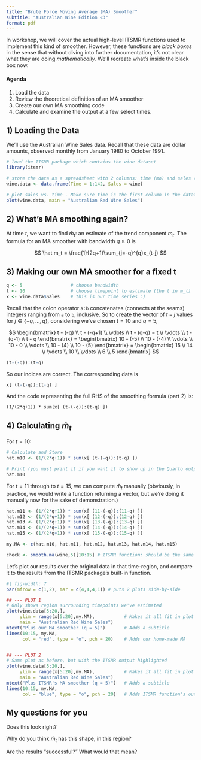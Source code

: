 ```yaml
---
title: "Brute Force Moving Average (MA) Smoother"
subtitle: "Australian Wine Edition <3"
format: pdf
---
```


In workshop, we will cover the actual high-level ITSMR functions used to implement this kind of smoother. 
However, these functions are *black boxes* in the sense that without diving into further documentation, it's not clear what they are doing *mathematically.* We'll recreate what's inside the black box now.

#### Agenda
1.    Load the data
2.    Review the theoretical definition of an MA smoother
3.    Create our own MA smoothing code
4.    Calculate and examine the output at a few select times.

## 1) Loading the Data

We'll use the Australian Wine Sales data. Recall that these data are dollar amounts, observed monthly from January 1980 to October 1991.

```r
# load the ITSMR package which contains the wine dataset
library(itsmr)  

# store the data as a spreadsheet with 2 columns: time (mo) and sales ($)
wine.data <- data.frame(Time = 1:142, Sales = wine)

# plot sales vs. time - Make sure time is the first column in the dataframe
plot(wine.data, main = "Australian Red Wine Sales")
```

## 2) What's MA smoothing again?

At time $t$, we want to find $\hat m_t$: an estimate of the trend component $m_t$.
The formula for an MA smoother with bandwidth $q\geq 0$ is

$$
\hat m_t = \frac{1}{2q+1}\sum_{j=-q}^{q}x_{t-j}
$$

## 3) Making our own MA smoother for a fixed t

```r
q <- 5                  # choose bandwidth
t <- 10                 # choose timepoint to estimate (the t in m_t)
x <- wine.data$Sales    # this is our time series :)
```

Recall that the colon operator `a:b` concatenates (connects at the seams) integers ranging from `a` to `b`, inclusive. So to create the vector of $t-j$ values for $j \in \{-q, \dots, q\}$, considering we've chosen $t=10$ and $q=5$,

$$
\begin{bmatrix}
t - (-q) \\ t - (-q+1) \\ \vdots \\ t - (q-q) = t \\ \vdots \\ t - (q-1) \\ t - q 
\end{bmatrix}
=
\begin{bmatrix}
10 - (-5) \\ 10 - (-4) \\ \vdots \\ 10 - 0 \\ \vdots \\ 10 - (4) \\ 10 - (5) 
\end{bmatrix}
=
\begin{bmatrix}
15 \\ 14 \\ \vdots \\ 10 \\ \vdots \\ 6 \\ 5 
\end{bmatrix}
$$

```r
(t-(-q)):(t-q)
```

So our indices are correct. The corresponding data is 

```r
x[ (t-(-q)):(t-q) ]
```

And the code representing the full RHS of the smoothing formula (part 2) is:

`(1/(2*q+1)) * sum(x[ (t-(-q)):(t-q) ])`

## 4) Calculating $\hat m_t$

For $t=10$:

```r
# Calculate and Store
hat.m10 <- (1/(2*q+1)) * sum(x[ (t-(-q)):(t-q) ])

# Print (you must print it if you want it to show up in the Quarto output)
hat.m10 
```

For $t=11$ through to $t=15$, we can compute $\hat m_t$ manually (obviously, in practice, we would write a function returning a vector, but we're doing it manually now for the sake of demonstration.)

```r
hat.m11 <- (1/(2*q+1)) * sum(x[ (11-(-q)):(11-q) ])
hat.m12 <- (1/(2*q+1)) * sum(x[ (12-(-q)):(12-q) ])
hat.m13 <- (1/(2*q+1)) * sum(x[ (13-(-q)):(13-q) ])
hat.m14 <- (1/(2*q+1)) * sum(x[ (14-(-q)):(14-q) ])
hat.m15 <- (1/(2*q+1)) * sum(x[ (15-(-q)):(15-q) ])

my.MA <- c(hat.m10, hat.m11, hat.m12, hat.m13, hat.m14, hat.m15)

check <- smooth.ma(wine,5)[10:15] # ITSMR function: should be the same as ours  
```

Let's plot our results over the original data in that time-region, and compare it to the results from the ITSMR package's built-in function.

```r
#| fig-width: 7
par(mfrow = c(1,2), mar = c(4,4,4,1)) # puts 2 plots side-by-side

## --- PLOT 1
# Only shows region surrounding timepoints we've estimated
plot(wine.data[5:20,],
     ylim = range(x[5:20],my.MA),           # Makes it all fit in plot window
     main = "Australian Red Wine Sales")   
mtext("Plus our MA smoother (q = 5)")       # Adds a subtitle
lines(10:15, my.MA,
      col = "red", type = "o", pch = 20)    # Adds our home-made MA


## --- PLOT 2
# Same plot as before, but with the ITSMR output highlighted
plot(wine.data[5:20,],
     ylim = range(x[5:20],my.MA),           # Makes it all fit in plot window
     main = "Australian Red Wine Sales")   
mtext("Plus ITSMR's MA smoother (q = 5)")   # Adds a subtitle
lines(10:15, my.MA,
      col = "blue", type = "o", pch = 20)   # Adds ITSMR function's output

```

## My questions for you

Does this look right? 

Why do you think $\hat m_t$ has this shape, in this region? 

Are the results "successful?" What would that mean?




